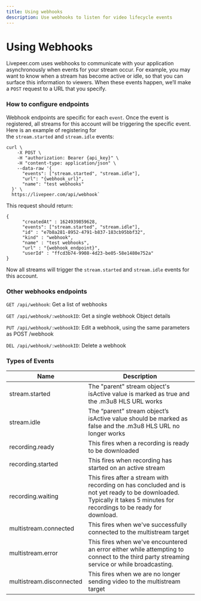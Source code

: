 ```yaml
---
title: Using webhooks
description: Use webhooks to listen for video lifecycle events
---
```


# **Using Webhooks**

Livepeer.com uses webhooks to communicate with your application asynchronously when events for your stream occur. For example, you may want to know when a stream has become active or idle, so that you can surface this information to viewers. When these events happen, we’ll make a `POST` request to a URL that you specify.

### How to configure endpoints

Webhook endpoints are specific for each `event`. Once the event is registered, all streams for this account will be triggering the specific event. Here is an example of registering for the `stream.started` and `stream.idle` events:

``` 
curl \
    -X POST \
    -H "authorization: Bearer {api_key}" \
    -H "content-type: application/json" \
    --data-raw '{
      "events": ["stream.started", "stream.idle"],
      "url": "{webhook_url}",
      "name": "test webhooks"
  }' \
  https://livepeer.com/api/webhook`
```

This request should return:

```
{
      "createdAt" : 1624939859628,
      "events": ["stream.started", "stream.idle"],
      "id" : "e7b8a281-8952-4791-b837-183cb95bbf32",
      "kind" : "webhook",
      "name" : "test webhooks",
      "url" : "{webhook_endpoint}",
      "userId" : "ffcd3b74-9908-4d23-be05-58e1480e752a"
}

```

Now all streams will trigger the `stream.started` and `stream.idle` events for this account.

### Other webhooks endpoints

`GET /api/webhook`: Get a list of webhooks

`GET /api/webhook/:webhookID`: Get a single webhook Object details

`PUT /api/webhook/:webhookID`: Edit a webhook, using the same parameters as POST /webhook

`DEL /api/webhook/:webhookID`: Delete a webhook

### Types of Events

|           Name  | Description                |
|----------------|-------------------------------|
|stream.started|The "parent" stream object's isActive value is marked as true and the .m3u8 HLS URL works          |
|stream.idle          |The “parent” stream object’s isActive value should be marked as false and the .m3u8 HLS URL no longer works         |
|recording.ready         |This fires when a recording is ready to be downloaded|
|recording.started|This fires when recording has started on an active stream
|recording.waiting|This fires after a stream with recording on has concluded and is not yet ready to be downloaded. Typically it takes 5 minutes for recordings to be ready for download.
|multistream.connected|This fires when we've successfully connected to the multistream target
|multistream.error|This fires when we've encountered an error either while attempting to connect to the third party streaming service or while broadcasting.
|multistream.disconnected|This fires when we are no longer sending video to the multistream target
